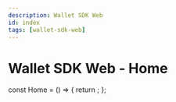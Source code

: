 ```yaml
---
description: Wallet SDK Web
id: index
tags: [wallet-sdk-web]
---
```


# Wallet SDK Web - Home


const Home = () => {
  return <Redirect to="/sdk-docs/wallet-sdk-web/overview" />;
};

